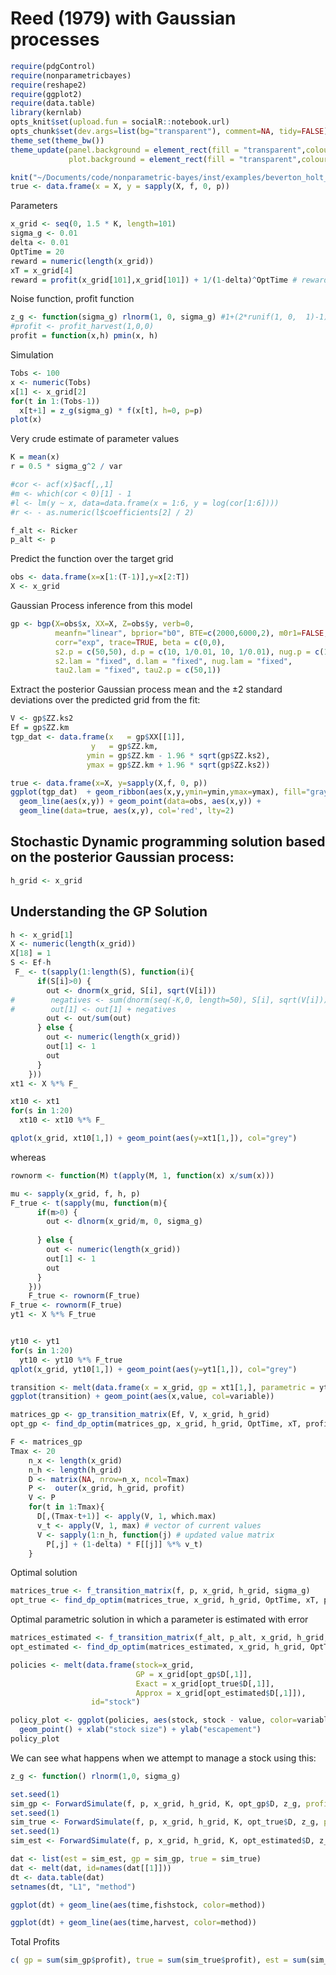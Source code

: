 Reed (1979) with Gaussian processes 
========================================================


```r
require(pdgControl)
require(nonparametricbayes)
require(reshape2)
require(ggplot2)
require(data.table)
library(kernlab)
opts_knit$set(upload.fun = socialR::notebook.url)
opts_chunk$set(dev.args=list(bg="transparent"), comment=NA, tidy=FALSE)
theme_set(theme_bw())
theme_update(panel.background = element_rect(fill = "transparent",colour = NA),
             plot.background = element_rect(fill = "transparent",colour = NA))
```


```r
knit("~/Documents/code/nonparametric-bayes/inst/examples/beverton_holt_data.Rmd")
true <- data.frame(x = X, y = sapply(X, f, 0, p))
```

Parameters

```r
x_grid <- seq(0, 1.5 * K, length=101)
sigma_g <- 0.01
delta <- 0.01
OptTime = 20
reward = numeric(length(x_grid))
xT = x_grid[4]
reward = profit(x_grid[101],x_grid[101]) + 1/(1-delta)^OptTime # reward for more than 
```





Noise function, profit function
```r
z_g <- function(sigma_g) rlnorm(1, 0, sigma_g) #1+(2*runif(1, 0,  1)-1)*sigma_g #
#profit <- profit_harvest(1,0,0)
profit = function(x,h) pmin(x, h)
```



Simulation 

```r
Tobs <- 100
x <- numeric(Tobs)
x[1] <- x_grid[2]
for(t in 1:(Tobs-1))
  x[t+1] = z_g(sigma_g) * f(x[t], h=0, p=p)
plot(x)
```


Very crude estimate of parameter values

```r
K = mean(x)
r = 0.5 * sigma_g^2 / var

#cor <- acf(x)$acf[,,1]
#m <- which(cor < 0)[1] - 1
#l <- lm(y ~ x, data=data.frame(x = 1:6, y = log(cor[1:6])))
#r <- - as.numeric(l$coefficients[2] / 2)

f_alt <- Ricker
p_alt <- p
```


Predict the function over the target grid

```r
obs <- data.frame(x=x[1:(T-1)],y=x[2:T])
X <- x_grid
```

Gaussian Process inference from this model



```r
gp <- bgp(X=obs$x, XX=X, Z=obs$y, verb=0,
          meanfn="linear", bprior="b0", BTE=c(2000,6000,2), m0r1=FALSE, 
          corr="exp", trace=TRUE, beta = c(0,0),
          s2.p = c(50,50), d.p = c(10, 1/0.01, 10, 1/0.01), nug.p = c(10, 1/0.01, 10, 1/0.01),
          s2.lam = "fixed", d.lam = "fixed", nug.lam = "fixed", 
          tau2.lam = "fixed", tau2.p = c(50,1))
```


Extract the posterior Gaussian process mean and the $\pm 2$ standard deviations over the predicted grid from the fit:

```r
V <- gp$ZZ.ks2
Ef = gp$ZZ.km
tgp_dat <- data.frame(x   = gp$XX[[1]], 
                  y   = gp$ZZ.km, 
                 ymin = gp$ZZ.km - 1.96 * sqrt(gp$ZZ.ks2), 
                 ymax = gp$ZZ.km + 1.96 * sqrt(gp$ZZ.ks2))
```



```r
true <- data.frame(x=X, y=sapply(X,f, 0, p))
ggplot(tgp_dat)  + geom_ribbon(aes(x,y,ymin=ymin,ymax=ymax), fill="gray80") +
  geom_line(aes(x,y)) + geom_point(data=obs, aes(x,y)) +
  geom_line(data=true, aes(x,y), col='red', lty=2)
```



## Stochastic Dynamic programming solution based on the posterior Gaussian process:

```r
h_grid <- x_grid
```

## Understanding the GP Solution

```r
h <- x_grid[1]
X <- numeric(length(x_grid))
X[18] = 1
S <- Ef-h
 F_ <- t(sapply(1:length(S), function(i){
      if(S[i]>0) {
        out <- dnorm(x_grid, S[i], sqrt(V[i]))
#        negatives <- sum(dnorm(seq(-K,0, length=50), S[i], sqrt(V[i])))
#        out[1] <- out[1] + negatives
        out <- out/sum(out)
      } else {
        out <- numeric(length(x_grid))
        out[1] <- 1
        out
      }
    }))
xt1 <- X %*% F_

xt10 <- xt1
for(s in 1:20)
  xt10 <- xt10 %*% F_

qplot(x_grid, xt10[1,]) + geom_point(aes(y=xt1[1,]), col="grey")

```


whereas 


```r
rownorm <- function(M) t(apply(M, 1, function(x) x/sum(x)))

mu <- sapply(x_grid, f, h, p)
F_true <- t(sapply(mu, function(m){
      if(m>0) {
        out <- dlnorm(x_grid/m, 0, sigma_g)
                
      } else {
        out <- numeric(length(x_grid))
        out[1] <- 1
        out
      }
    }))
    F_true <- rownorm(F_true)
F_true <- rownorm(F_true)
yt1 <- X %*% F_true


yt10 <- yt1
for(s in 1:20)
  yt10 <- yt10 %*% F_true
qplot(x_grid, yt10[1,]) + geom_point(aes(y=yt1[1,]), col="grey")
```

```r
transition <- melt(data.frame(x = x_grid, gp = xt1[1,], parametric = yt1[1,]), id="x")
ggplot(transition) + geom_point(aes(x,value, col=variable))
```




```r
matrices_gp <- gp_transition_matrix(Ef, V, x_grid, h_grid)
opt_gp <- find_dp_optim(matrices_gp, x_grid, h_grid, OptTime, xT, profit, delta, reward=1e6)
```





```r
F <- matrices_gp
Tmax <- 20
    n_x <- length(x_grid)
    n_h <- length(h_grid)
    D <- matrix(NA, nrow=n_x, ncol=Tmax)  
    P <-  outer(x_grid, h_grid, profit)   
    V <- P
    for(t in 1:Tmax){
      D[,(Tmax-t+1)] <- apply(V, 1, which.max) 
      v_t <- apply(V, 1, max) # vector of current values 
      V <- sapply(1:n_h, function(j) # updated value matrix
        P[,j] + (1-delta) * F[[j]] %*% v_t)
    }
```





Optimal solution

```r
matrices_true <- f_transition_matrix(f, p, x_grid, h_grid, sigma_g)
opt_true <- find_dp_optim(matrices_true, x_grid, h_grid, OptTime, xT, profit, delta=delta, reward = reward)
```

Optimal parametric solution in which a parameter is estimated with error

```r
matrices_estimated <- f_transition_matrix(f_alt, p_alt, x_grid, h_grid, sigma_g)
opt_estimated <- find_dp_optim(matrices_estimated, x_grid, h_grid, OptTime, xT, profit, delta=delta, reward = reward)
```


```r
policies <- melt(data.frame(stock=x_grid, 
                            GP = x_grid[opt_gp$D[,1]], 
                            Exact = x_grid[opt_true$D[,1]],
                            Approx = x_grid[opt_estimated$D[,1]]),
                  id="stock")

policy_plot <- ggplot(policies, aes(stock, stock - value, color=variable)) +
  geom_point() + xlab("stock size") + ylab("escapement") 
policy_plot
```

We can see what happens when we attempt to manage a stock using this:

``` r
z_g <- function() rlnorm(1,0, sigma_g)
````

``` r
set.seed(1)
sim_gp <- ForwardSimulate(f, p, x_grid, h_grid, K, opt_gp$D, z_g, profit=profit)
set.seed(1)
sim_true <- ForwardSimulate(f, p, x_grid, h_grid, K, opt_true$D, z_g, profit=profit)
set.seed(1)
sim_est <- ForwardSimulate(f, p, x_grid, h_grid, K, opt_estimated$D, z_g, profit=profit)
````


```r
dat <- list(est = sim_est, gp = sim_gp, true = sim_true)
dat <- melt(dat, id=names(dat[[1]]))
dt <- data.table(dat)
setnames(dt, "L1", "method") 
```

``` r
ggplot(dt) + geom_line(aes(time,fishstock, color=method))
```


```r
ggplot(dt) + geom_line(aes(time,harvest, color=method))
````

Total Profits

```r
c( gp = sum(sim_gp$profit), true = sum(sim_true$profit), est = sum(sim_est$profit))
```
